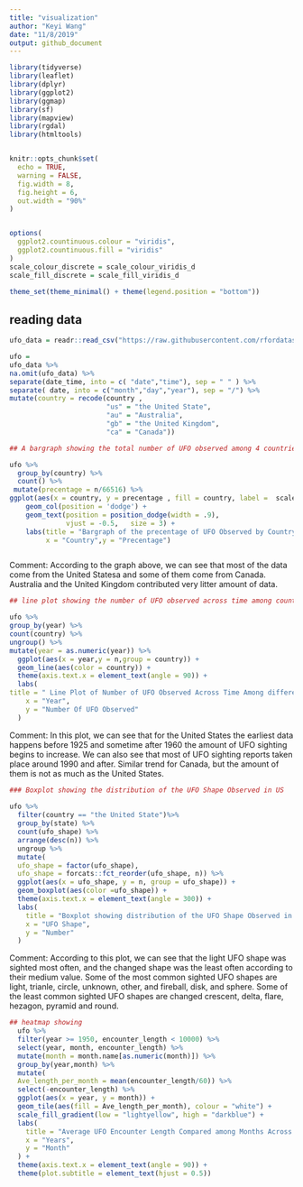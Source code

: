 ```yaml
---
title: "visualization"
author: "Keyi Wang"
date: "11/8/2019"
output: github_document
---
```


```r
library(tidyverse)
library(leaflet)
library(dplyr)
library(ggplot2)
library(ggmap)
library(sf)
library(mapview)
library(rgdal)
library(htmltools)


knitr::opts_chunk$set(
  echo = TRUE,
  warning = FALSE,
  fig.width = 8,
  fig.height = 6, 
  out.width = "90%"
)


options(
  ggplot2.countinuous.colour = "viridis",
  ggplot2.countinuous.fill = "viridis"
)
scale_colour_discrete = scale_colour_viridis_d
scale_fill_discrete = scale_fill_viridis_d

theme_set(theme_minimal() + theme(legend.position = "bottom"))

```

## reading data
```r
ufo_data = readr::read_csv("https://raw.githubusercontent.com/rfordatascience/tidytuesday/master/data/2019/2019-06-25/ufo_sightings.csv")

ufo =
ufo_data %>%  
na.omit(ufo_data) %>% 
separate(date_time, into = c( "date","time"), sep = " " ) %>%
separate( date, into = c("month","day","year"), sep = "/") %>% 
mutate(country = recode(country , 
                        "us" = "the United State", 
                        "au" = "Australia",
                        "gb" = "the United Kingdom",
                        "ca" = "Canada")) 
```


```r
## A bargraph showing the total number of UFO observed among 4 countries. As the number of UFO  observed in Australia and Britain is really low, for later graphs, we decided to omit data in these two countries.

ufo %>%
  group_by(country) %>%
  count() %>%
 mutate(precentage = n/66516) %>%
ggplot(aes(x = country, y = precentage , fill = country, label =  scales::percent(precentage))) + 
    geom_col(position = 'dodge') + 
    geom_text(position = position_dodge(width = .9),  
              vjust = -0.5,   size = 3) + 
    labs(title = "Bargraph of the precentage of UFO Observed by Country",
         x = "Country",y = "Precentage") 



```
Comment: 
According to the graph above, we can see that most of the data come from the United Statesa and some of them come from Canada. Australia and the United Kingdom contributed very litter amount of data. 

```r
## line plot showing the number of UFO observed across time among countries

ufo %>%
group_by(year) %>%
count(country) %>%
ungroup() %>%
mutate(year = as.numeric(year)) %>%
  ggplot(aes(x = year,y = n,group = country)) +
  geom_line(aes(color = country)) +
  theme(axis.text.x = element_text(angle = 90)) +
  labs(
title = " Line Plot of Number of UFO Observed Across Time Among different Countries ",
    x = "Year",
    y = "Number Of UFO Observed"
  )


```
Comment: 
In this plot, we can see that for the United States the earliest data happens before 1925 and sometime after 1960 the amount of UFO sighting begins to increase. We can also see that most of UFO sighting reports taken place around 1990 and after. Similar trend for Canada, but the amount of them is not as much as the United States. 

```r
### Boxplot showing the distribution of the UFO Shape Observed in US
  
ufo %>%
  filter(country == "the United State")%>%
  group_by(state) %>%
  count(ufo_shape) %>%
  arrange(desc(n)) %>% 
  ungroup %>% 
  mutate(
  ufo_shape = factor(ufo_shape),
  ufo_shape = forcats::fct_reorder(ufo_shape, n)) %>%
  ggplot(aes(x = ufo_shape, y = n, group = ufo_shape)) +
  geom_boxplot(aes(color =ufo_shape)) +
  theme(axis.text.x = element_text(angle = 300)) +
  labs(
    title = "Boxplot showing distribution of the UFO Shape Observed in US ",
    x = "UFO Shape",
    y = "Number"
  )
```
Comment: 
According to this plot, we can see that the light UFO shape was sighted most often, and the changed shape was the least often according to their medium value. Some of the most common sighted UFO shapes are light, trianle, circle, unknown, other, and fireball, disk, and sphere. Some of the least common sighted UFO shapes are changed crescent, delta, flare, hezagon, pyramid and round. 

```r
## heatmap showing 
  ufo %>%
  filter(year >= 1950, encounter_length < 10000) %>%
  select(year, month, encounter_length) %>%
  mutate(month = month.name[as.numeric(month)]) %>%
  group_by(year,month) %>%
  mutate(
  Ave_length_per_month = mean(encounter_length/60)) %>%
  select(-encounter_length) %>%
  ggplot(aes(x = year, y = month)) +
  geom_tile(aes(fill = Ave_length_per_month), colour = "white") +
  scale_fill_gradient(low = "lightyellow", high = "darkblue") +
  labs(
    title = "Average UFO Encounter Length Compared among Months Across Time ",
    x = "Years",
    y = "Month"
  ) + 
  theme(axis.text.x = element_text(angle = 90)) +
  theme(plot.subtitle = element_text(hjust = 0.5))
  
```




```r

```


```r

  


```

